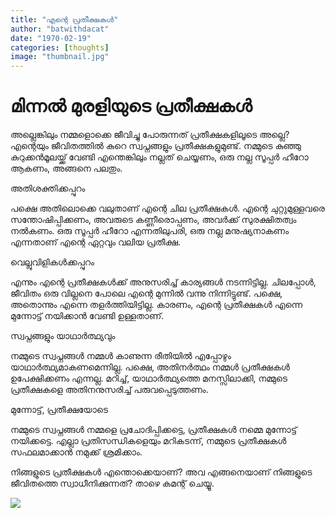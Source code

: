 ```yaml
---
title: "എന്റെ പ്രതീക്ഷകൾ"
author: "batwithdacat"
date: "1970-02-19"
categories: [thoughts]
image: "thumbnail.jpg"
---
```

# മിന്നൽ മുരളിയുടെ പ്രതീക്ഷകൾ

അല്ലെങ്കിലും നമ്മളൊക്കെ ജീവിച്ചു പോരുന്നത് പ്രതീക്ഷകളിലൂടെ അല്ലെ? എന്റെയും ജീവിതത്തിൽ കുറെ സ്വപ്നങ്ങളും പ്രതീക്ഷകളുമുണ്ട്. നമ്മുടെ കുഞ്ഞു കുറുക്കൻമൂലയ്ക്ക് വേണ്ടി എന്തെങ്കിലും നല്ലത് ചെയ്യണം, ഒരു നല്ല സൂപ്പർ ഹീറോ ആകണം, അങ്ങനെ പലതും. 

അതിശക്തിക്കപ്പുറം

പക്ഷെ അതിലൊക്കെ വലുതാണ് എന്റെ ചില പ്രതീക്ഷകൾ. എന്റെ ചുറ്റുമുള്ളവരെ സന്തോഷിപ്പിക്കണം, അവരുടെ കണ്ണീരൊപ്പണം, അവർക്ക് സുരക്ഷിതത്വം നൽകണം. ഒരു സൂപ്പർ ഹീറോ എന്നതിലുപരി, ഒരു നല്ല മനുഷ്യനാകണം എന്നതാണ് എന്റെ ഏറ്റവും വലിയ പ്രതീക്ഷ.

വെല്ലുവിളികൾക്കപ്പുറം

എന്നും എന്റെ പ്രതീക്ഷകൾക്ക് അനുസരിച്ച് കാര്യങ്ങൾ നടന്നിട്ടില്ല. ചിലപ്പോൾ, ജീവിതം ഒരു വില്ലനെ പോലെ എന്റെ മുന്നിൽ വന്നു നിന്നിട്ടുണ്ട്. പക്ഷെ, അതൊന്നും എന്നെ തളർത്തിയിട്ടില്ല. കാരണം, എന്റെ പ്രതീക്ഷകൾ എന്നെ മുന്നോട്ട് നയിക്കാൻ വേണ്ടി ഉള്ളതാണ്.

സ്വപ്നങ്ങളും യാഥാർത്ഥ്യവും

നമ്മുടെ സ്വപ്നങ്ങൾ നമ്മൾ കാണുന്ന രീതിയിൽ എപ്പോഴും യാഥാർത്ഥ്യമാകണമെന്നില്ല. പക്ഷെ, അതിനർത്ഥം നമ്മൾ പ്രതീക്ഷകൾ ഉപേക്ഷിക്കണം എന്നല്ല. മറിച്ച്, യാഥാർത്ഥ്യത്തെ മനസ്സിലാക്കി, നമ്മുടെ പ്രതീക്ഷകളെ അതിനനുസരിച്ച് പരുവപ്പെടുത്തണം.

മുന്നോട്ട്, പ്രതീക്ഷയോടെ

നമ്മുടെ സ്വപ്നങ്ങൾ നമ്മളെ പ്രചോദിപ്പിക്കട്ടെ, പ്രതീക്ഷകൾ നമ്മെ മുന്നോട്ട് നയിക്കട്ടെ. എല്ലാ പ്രതിസന്ധികളെയും മറികടന്ന്, നമ്മുടെ പ്രതീക്ഷകൾ സഫലമാക്കാൻ നമുക്ക് ശ്രമിക്കാം.

നിങ്ങളുടെ പ്രതീക്ഷകൾ എന്തൊക്കെയാണ്? അവ എങ്ങനെയാണ് നിങ്ങളുടെ ജീവിതത്തെ സ്വാധീനിക്കുന്നത്? താഴെ കമന്റ് ചെയ്യൂ.

![](thumbnail.jpg)